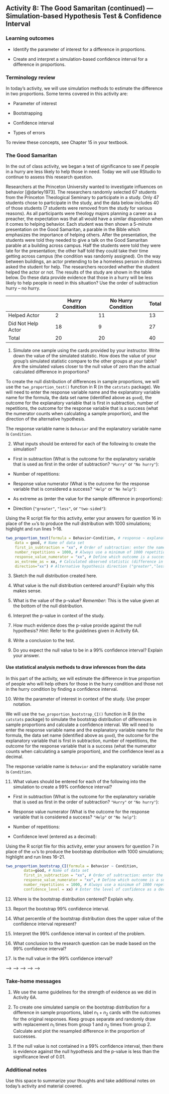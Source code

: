 ## Activity 8:  The Good Samaritan (continued) --- Simulation-based Hypothesis Test & Confidence Interval

\setstretch{1}

### Learning outcomes

* Identify the parameter of interest for a difference in proportions.

* Create and interpret a simulation-based confidence interval for a difference in proportions.

### Terminology review

In today's activity, we will use simulation methods to estimate the difference in two proportions. Some terms covered in this activity are:

* Parameter of interest

* Bootstrapping

* Confidence interval

* Types of errors

To review these concepts, see Chapter 15 in your textbook.

### The Good Samaritan

In the out of class activity, we began a test of significance to see if people in a hurry are less likely to help those in need. Today we will use RStudio to continue to assess this research question.

Researchers at the Princeton University wanted to investigate influences on behavior [@darley1973].  The researchers randomly selected 67 students from the Princeton Theological Seminary to participate in a study.  Only 47 students chose to participate in the study, and the data below includes 40 of those students (7 students were removed from the study for various reasons).  As all participants were theology majors planning a career as a preacher, the expectation was that all would have a similar disposition when it comes to helping behavior.  Each student was then shown a 5-minute presentation on the Good Samaritan, a parable in the Bible which emphasizes the importance of helping others.  After the presentation, the students were told they needed to give a talk on the Good Samaritan parable at a building across campus.  Half the students were told they were late for the presentation; the other half told they could take their time getting across campus (the condition was randomly assigned).  On the way between buildings, an actor pretending to be a homeless person in distress asked the student for help.  The researchers recorded whether the student helped the actor or not.  The results of the study are shown in the table below.  Do these data provide evidence that those in a hurry will be less likely to help people in need in this situation?  Use the order of subtraction hurry – no hurry.

|                    | Hurry Condition | No Hurry Condition | Total |
|--------------------|-----------------|--------------------|-------|
| Helped Actor       |        2        |         11         |   13  |
| Did Not Help Actor |        18       |          9         |   27  |
| Total              |        20       |         20         |   40  |

1.  Simulate one sample using the cards provided by your instructor.  Write down the value of the simulated statistic.  How does the value of your group's simulated statistic compare to the other groups at your table?  Are the simulated values closer to the null value of zero than the actual calculated difference in proportions?

\vspace{1in}

To create the null distribution of differences in sample proportions, we will use the `two_proportion_test()` function in R (in the `catstats` package).  We will need to enter the response variable name and the explanatory variable name for the formula, the data set name (identified above as `good`), the outcome for the explanatory variable that is first in subtraction, number of repetitions, the outcome for the response variable that is a success (what the numerator counts when calculating a sample proportion), and the direction of the alternative hypothesis.

The response variable name is `Behavior` and the explanatory variable name is `Condition`.

\newpage

2.  What inputs should be entered for each of the following to create the simulation?
\vspace{1mm}

* First in subtraction (What is the outcome for the explanatory variable that is used as first in the order of subtraction? `"Hurry"` or `"No hurry"`):

\vspace{.15in}
* Number of repetitions:

\vspace{.15in}
* Response value numerator (What is the outcome for the response variable that is considered a success? `"Help"` or `"No help"`):

\vspace{.15in}
* As extreme as (enter the value for the sample difference in proportions):

\vspace{.15in}
* Direction (`"greater"`, `"less"`, or `"two-sided"`):

\vspace{.15in}

Using the R script file for this activity, enter your answers for question 16 in place of the `xx`'s to produce the null distribution with 1000 simulations; highlight and run lines 1--16.

```{r, echo=TRUE, eval=FALSE}
two_proportion_test(formula = Behavior~Condition, # response ~ explanatory
    data = good, # Name of data set
    first_in_subtraction = "xx", # Order of subtraction: enter the name of Group 1
    number_repetitions = 1000, # Always use a minimum of 1000 repetitions
    response_value_numerator = "xx", # Define which outcome is a success
    as_extreme_as = xx, # Calculated observed statistic (difference in sample proportions)
    direction="xx") # Alternative hypothesis direction ("greater","less","two-sided")
```

3.  Sketch the null distribution created here.

\vspace{1.5in}


4. What value is the null distribution centered around?  Explain why this makes sense.

\vspace{.8in}

5.  What is the value of the p-value? *Remember*: This is the value given at the bottom of the null distribution.

\vspace{0.2in}
\newpage

6.  Interpret the p-value in context of the study.

\vspace{1in}

7.  How much evidence does the p-value provide against the null hypothesis? *Hint*: Refer to the guidelines given in Activity 6A.

\vspace{0.4in}

8.  Write a conclusion to the test.

\vspace{1in}

9.  Do you expect the null value to be in a 99\% confidence interval?  Explain your answer.

\vspace{0.8in}

#### Use statistical analysis methods to draw inferences from the data {-}

In this part of the activity, we will estimate the difference in true proportion of people who will help others for those in the hurry condition and those not in the hurry condition by finding a confidence interval.

10.  Write the parameter of interest in context of the study. Use proper notation. 

\vspace{1in}

We will use the `two_proportion_bootstrap_CI()` function in R (in the `catstats` package) to simulate the bootstrap distribution of differences in sample proportions and calculate a confidence interval. We will need to enter the response variable name and the explanatory variable name for the formula, the data set name (identified above as `good`), the outcome for the explanatory variable that is first in subtraction, number of repetitions, the outcome for the response variable that is a success (what the numerator counts when calculating a sample proportion), and the confidence level as a decimal.

The response variable name is `Behavior` and the explanatory variable name is `Condition`.

11. What values should be entered for each of the following into the simulation to create a 99\% confidence interval?
\vspace{.5mm}

* First in subtraction (What is the outcome for the explanatory variable that is used as first in the order of subtraction? `"Hurry"` or `"No hurry"`):

\vspace{.15in}
* Response value numerator (What is the outcome for the response variable that is considered a success? `"Help"` or `"No help"`):

\vspace{.15in}
* Number of repetitions:

\vspace{.15in}
* Confidence level (entered as a decimal):

\vspace{.15in}

Using the R script file for this activity, enter your answers for question 7 in place of the `xx`'s to produce the bootstrap distribution with 1000 simulations; highlight and run lines 16--21.

```{r, echo=TRUE, eval=FALSE}
two_proportion_bootstrap_CI(formula = Behavior ~ Condition, 
        data=good, # Name of data set
        first_in_subtraction = "xx", # Order of subtraction: enter the name of Group 1
        response_value_numerator = "xx", # Define which outcome is a success 
        number_repetitions = 1000, # Always use a minimum of 1000 repetitions
        confidence_level = xx) # Enter the level of confidence as a decimal
```
\newpage 

12.  Where is the bootstrap distribution centered?  Explain why.

\vspace{0.8in}

13. Report the bootstrap 99\% confidence interval. 

\vspace{0.4in}

14. What percentile of the bootstrap distribution does the upper value of the confidence interval represent?

\vspace{0.3in}

15. Interpret the 99\% confidence interval in context of the problem.

\vspace{1in}

16.  What conclusion to the research question can be made based on the 99\% confidence interval?

\vspace{0.8in}

17.  Is the null value in the 99\% confidence interval? 

\vspace{0.8in}

\newpage

<!-- #### Types of errors {-} -->

<!-- Recall from a previous activity, hypothesis tests are not flawless. In a hypothesis test, there are two competing hypotheses: the null and alternative. We make a decision about which might be true, but we may choose incorrectly.   -->

<!-- <!-- |       |            | Test Conclusion |                     | --> -->
<!-- <!-- |       |            | Reject $H_0$    | Fail to reject $H_0$| --> -->
<!-- <!-- |:-----:|:----------:|-----------------|---------------------| --> -->
<!-- <!-- | Truth | $H_0$ true |  good decision  |  Type 1 Error       | --> -->
<!-- <!-- |       | $H_A$ true |  Type 2 Error   |  good decision      | --> -->

<!-- \begin{table} -->
<!-- \caption{Four different possible scenarios for hypothesis test decisions.} -->
<!-- \centering -->
<!-- \begin{tabular}[h]{ll|cc} -->
<!-- \hline -->
<!--  & &  \multicolumn{2}{c}{\textbf{Test conclusion}} \\ -->
<!--  &  & \multicolumn{1}{c}{Fail to reject $H_0$} & \multicolumn{1}{c}{Reject $H_0$}\\ -->
<!-- \hline -->
<!--  & $H_0$ true & Good decision & Type 1 Error\\ -->
<!-- \hline -->
<!-- \textbf{Truth} & $H_A$ true & Type 2 Error & Good decision\\ -->
<!-- \hline -->
<!-- \end{tabular} -->
<!-- \label{tab:errors} -->
<!-- \end{table} -->

<!-- Shown in Table \@ref(tab:errors), a **Type 1 Error** happens when we reject the null hypothesis when $H_0$ is actually true. A **Type 2 Error** happens when we fail to reject the null hypothesis when the alternative is actually true. -->

<!-- 14.  Using a significance level of 0.01 and your answer to question 13, what decision do you make in regards to the null hypothesis? -->

<!-- \vspace{0.3in} -->

<!-- 15. What type of error could we have made? -->

<!-- \vspace{0.3in} -->

<!-- 16.  Write this error in context of the problem. -->

<!-- \vspace{0.5in} -->

### Take-home messages

1.  We use the same guidelines for the strength of evidence as we did in Activity 6A.

2. To create one simulated sample on the bootstrap distribution for a difference in sample proportions, label $n_1 + n_2$ cards with the outcomes for the original responses.  Keep groups separate and randomly draw with replacement $n_1$  times from group 1 and $n_2$ times from group 2.  Calculate and plot the resampled difference in the proportion of successes. 

3. If the null value is not contained in a 99\% confidence interval, then there is evidence against the null hypothesis and the p-value is less than the significance level of 0.01.


### Additional notes

Use this space to summarize your thoughts and take additional notes on today's activity and material covered.

\newpage

